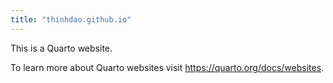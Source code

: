 ```yaml
---
title: "thinhdao.github.io"
---
```


This is a Quarto website.

To learn more about Quarto websites visit <https://quarto.org/docs/websites>.
